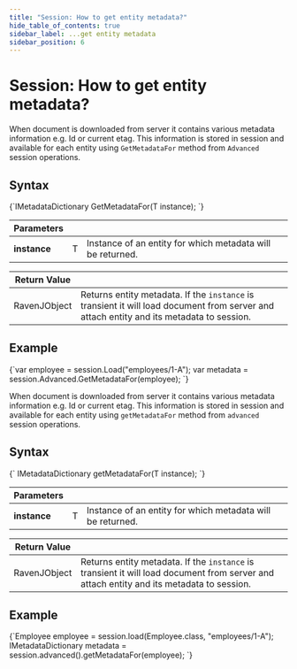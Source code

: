 ---
title: "Session: How to get entity metadata?"
hide_table_of_contents: true
sidebar_label: ...get entity metadata
sidebar_position: 6
---




# Session: How to get entity metadata?
<LanguageSwitcher supportedLanguages={supportedLanguages} />
<LanguageContent language="csharp">


When document is downloaded from server it contains various metadata information e.g. Id or current etag. This information is stored in session and available for each entity using `GetMetadataFor` method from `Advanced` session operations.

## Syntax

<TabItem value="get_metadata_1" label="get_metadata_1">
<CodeBlock language="csharp">
{`IMetadataDictionary GetMetadataFor<T>(T instance);
`}
</CodeBlock>
</TabItem>

| Parameters | | |
| ------------- | ------------- | ----- |
| **instance** | T | Instance of an entity for which metadata will be returned. |

| Return Value | |
| ------------- | ----- |
| RavenJObject | Returns entity metadata. If the `instance` is transient it will load document from server and attach entity and its metadata to session. |

## Example

<TabItem value="get_metadata_2" label="get_metadata_2">
<CodeBlock language="csharp">
{`var employee = session.Load<Employee>("employees/1-A");
var metadata = session.Advanced.GetMetadataFor(employee);
`}
</CodeBlock>
</TabItem>

</LanguageContent>
<LanguageContent language="java">


When document is downloaded from server it contains various metadata information e.g. Id or current etag. This information is stored in session and available for each entity using `getMetadataFor` method from `advanced` session operations.

## Syntax

<TabItem value="get_metadata_1" label="get_metadata_1">
<CodeBlock language="java">
{`<T> IMetadataDictionary getMetadataFor(T instance);
`}
</CodeBlock>
</TabItem>

| Parameters | | |
| ------------- | ------------- | ----- |
| **instance** | T | Instance of an entity for which metadata will be returned. |

| Return Value | |
| ------------- | ----- |
| RavenJObject | Returns entity metadata. If the `instance` is transient it will load document from server and attach entity and its metadata to session. |

## Example

<TabItem value="get_metadata_2" label="get_metadata_2">
<CodeBlock language="java">
{`Employee employee = session.load(Employee.class, "employees/1-A");
IMetadataDictionary metadata = session.advanced().getMetadataFor(employee);
`}
</CodeBlock>
</TabItem>

</LanguageContent>

<!---

-->